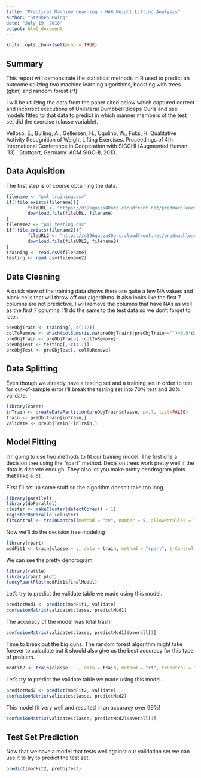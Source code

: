 ---
title: "Practical Machine Learning - HAR Weight Lifting Analysis"
author: "Stephen Ewing"
date: "July 19, 2018"
output: html_document
---

```{r setup, include=FALSE}
knitr::opts_chunk$set(echo = TRUE)
```

## Summary

This report will demonstrate the statistical methods in R used to predict an outcome utilizing two machine learning algorithms, boosting with trees (gbm) and random forest (rf).  

I will be utilizing the data from the paper cited below which captured correct and incorrect executions of Unilateral Dumbbell Biceps Curls and use models fitted to that data to predict in which manner members of the test set did the exercise (classe variable).

Velloso, E.; Bulling, A.; Gellersen, H.; Ugulino, W.; Fuks, H. Qualitative Activity Recognition of Weight Lifting Exercises. Proceedings of 4th International Conference in Cooperation with SIGCHI (Augmented Human '13) . Stuttgart, Germany: ACM SIGCHI, 2013.

## Data Aquisition

The first step is of course obtaining the data.
```{r}
filename <- "pml_training.csv"
if(!file.exists(filename)){
        fileURL <- "https://d396qusza40orc.cloudfront.net/predmachlearn/pml-training.csv"
        download.file(fileURL, filename)
}
filename2 <- "pml_testing.csv"
if(!file.exists(filename2)){
        fileURL2 <- "https://d396qusza40orc.cloudfront.net/predmachlearn/pml-testing.csv"
        download.file(fileURL2, filename2)
}
training <- read.csv(filename)
testing <- read.csv(filename2)
```

## Data Cleaning

A quick view of the training data shows there are quite a few NA values and blank cells that will throw off our algorithms.  It also looks like the first 7 columns are not predictive.  I will remove the columns that have NAs as well as the first 7 columns.  I'll do the same to the test data so we don't forget to later.
```{r}
preObjTrain <- training[,-c(1:7)]
colToRemove <- which(colSums(is.na(preObjTrain)|preObjTrain=="")>0.9*dim(preObjTrain)[1])
preObjTrain <- preObjTrain[,-colToRemove]
preObjTest <- testing[,-c(1:7)]
preObjTest <- preObjTest[,-colToRemove]
```

## Data Splitting

Even though we already have a testing set and a training set in order to test for out-of-sample error I'll break the testing set into 70% test and 30% validate.
```{r, comments = FALSE}
library(caret)
inTrain <- createDataPartition(preObjTrain$classe, p=.7, list=FALSE)
train <- preObjTrain[inTrain,]
validate <- preObjTrain[-inTrain,]
```

## Model Fitting

I'm going to use two methods to fit our training model.  The first one a decision tree using the "rpart" method.  Decision trees work pretty well if the data is discrete enough.  They also let you make pretty dendrogram plots that I like a lot.

First I'll set up some stuff so the algorithm doesn't take too long.
```{r, comments=FALSE}
library(parallel)
library(doParallel)
cluster <- makeCluster(detectCores() - 1)
registerDoParallel(cluster)
fitControl <- trainControl(method = "cv", number = 5, allowParallel = TRUE)
```

Now we'll do the decision tree modeling
```{r, cache=TRUE, comments=FALSE}
library(rpart)
modFit1 <- train(classe ~ ., data = train, method = "rpart", trControl = fitControl)
```

We can see the pretty dendrogram.
```{r}
library(rattle)
library(rpart.plot)
fancyRpartPlot(modFit1$finalModel)
```

Let's try to predict the validate table we made using this model.
```{r, cache=TRUE}
predictMod1 <- predict(modFit1, validate)
confusionMatrix(validate$classe, predictMod1)
```

The accuracy of the model was total trash!
```{r}
confusionMatrix(validate$classe, predictMod1)$overall[1]
```

Time to break out the big guns.  The random forest algorithm might take forever to calculate but it should also give us the best accuracy for this type of problem.
```{r, cache=TRUE}
modFit2 <- train(classe ~ ., data = train, method = "rf", trControl = fitControl)
```

Let's try to predict the validate table we made using this model.
```{r, cache=TRUE}
predictMod2 <- predict(modFit2, validate)
confusionMatrix(validate$classe, predictMod2)
```

This model fit very well and resulted in an accuracy over 99%!
```{r}
confusionMatrix(validate$classe, predictMod2)$overall[1]
```

## Test Set Prediction

Now that we have a model that tests well against our validation set we can use it to try to predict the test set.
```{r}
predict(modFit2, preObjTest)
```